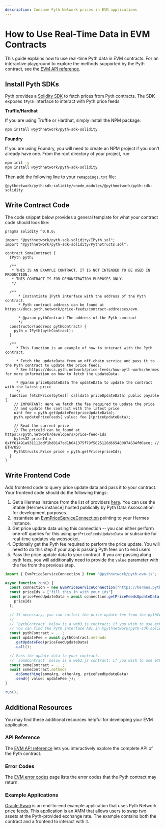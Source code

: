 ```yaml
---
description: Consume Pyth Network prices in EVM applications
---
```


# How to Use Real-Time Data in EVM Contracts

This guide explains how to use real-time Pyth data in EVM contracts. For an interactive playground to explore the methods supported by the Pyth contract, see the [EVM API reference](../api-reference/evm/).

## Install Pyth SDKs

Pyth provides a [Solidity SDK](https://github.com/pyth-network/pyth-crosschain/tree/main/target_chains/ethereum/sdk/solidity) to fetch prices from Pyth contracts.
The SDK exposes `IPyth` interface to interact with Pyth price feeds

**Truffle/Hardhat**

If you are using Truffle or Hardhat, simply install the NPM package:

```bash copy
npm install @pythnetwork/pyth-sdk-solidity
```

**Foundry**

If you are using Foundry, you will need to create an NPM project if you don't already have one.
From the root directory of your project, run:

```bash copy
npm init -y
npm install @pythnetwork/pyth-sdk-solidity
```

Then add the following line to your `remappings.txt` file:

```text copy
@pythnetwork/pyth-sdk-solidity/=node_modules/@pythnetwork/pyth-sdk-solidity
```

## Write Contract Code

The code snippet below provides a general template for what your contract code should look like:

```solidity copy
pragma solidity ^0.8.0;

import "@pythnetwork/pyth-sdk-solidity/IPyth.sol";
import "@pythnetwork/pyth-sdk-solidity/PythStructs.sol";

contract SomeContract {
  IPyth pyth;

  /**
   * THIS IS AN EXAMPLE CONTRACT. IT IS NOT INTENDED TO BE USED IN PRODUCTION.
   * THIS CONTRACT IS FOR DEMONSTRATION PURPOSES ONLY.
   */

  /**
      * Instantiate IPyth interface with the address of the Pyth contract.
      * Pyth contract address can be found at https://docs.pyth.network/price-feeds/contract-addresses/evm.

      * @param pythContract The address of the Pyth contract
      */
  constructor(address pythContract) {
    pyth = IPyth(pythContract);
  }

  /**
     * This function is an example of how to interact with the Pyth contract.

     * Fetch the updateData from an off-chain service and pass it to the Pyth contract to update the price feeds.
     * See https://docs.pyth.network/price-feeds/how-pyth-works/hermes for more information on how to fetch the updateData.

     * @param priceUpdateData The updateData to update the contract with the latest price
     */
  function fetchPrice(bytes[] calldata priceUpdateData) public payable {
    // IMPORTANT: Here we fetch the fee required to update the price
    // and update the contract with the latest price
    uint fee = pyth.getUpdateFee(priceUpdateData);
    pyth.updatePriceFeeds{ value: fee }(priceUpdateData);

    // Read the current price
    // The priceId can be found at https://pyth.network/developers/price-feed-ids
    bytes32 priceId = 0xff61491a931112ddf1bd8147cd1b641375f79f5825126d665480874634fd0ace; // ETH/USD
    PythStructs.Price price = pyth.getPrice(priceId);
  }
}

```

## Write Frontend Code

Add frontend code to query price update data and pass it to your contract.
Your frontend code should do the following things:

1. Get a Hermes instance from the list of providers [here](https://docs.pyth.network/price-feeds/api-instances-and-providers/hermes#node-providers). You can use the Stable [Hermes instance] hosted publically by Pyth Data Assosciation for development purposes.
1. Instantiate an [EvmPriceServiceConnection](https://github.com/pyth-network/pyth-crosschain/blob/main/target_chains/ethereum/sdk/js/src/EvmPriceServiceConnection.ts) pointing to your Hermes instance.
1. Get price update data using this connection -- you can either perform one-off queries for this using `getPriceFeedsUpdateData` or subscribe for real-time updates via websocket.
1. Optionally get the Pyth fee required to perform the price update.
   You will need to do this step if your app is passing Pyth fees on to end users.
1. Pass the price update data to your contract.
   If you are passing along pyth fees, you will additionally need to provide the `value` parameter with the fee from the previous step.

```typescript copy
import { EvmPriceServiceConnection } from "@pythnetwork/pyth-evm-js";

async function run() {
  const connection = new EvmPriceServiceConnection("https://hermes.pyth.network");
  const priceIds = ["fill this in with your ids"]
  const priceFeedUpdateData = await connection.getPriceFeedsUpdateData(
    priceIds
  );

  // If necessary, you can collect the price update fee from the pythContract.
  //
  // `pythContract` below is a web3.js contract; if you wish to use ethers, you need to change it accordingly.
  // You can find the Pyth interface ABI in @pythnetwork/pyth-sdk-solidity npm package.
  const pythContract = ...;
  const updateFee = await pythContract.methods
    .getUpdateFee(priceFeedUpdateData)
    .call();

  // Pass the update data to your contract.
  // `someContract` below is a web3.js contract; if you wish to use ethers, you need to change it accordingly.
  const someContract = ...;
  await someContract.methods
    .doSomething(someArg, otherArg, priceFeedUpdateData)
    .send({ value: updateFee });
}

run();
```

## Additional Resources

You may find these additional resources helpful for developing your EVM application.

### API Reference

The [EVM API reference](../api-reference/evm/) lets you interactively explore the complete API of the Pyth contract.

### Error Codes

The [EVM error codes](../error-codes/evm/) page lists the error codes that the Pyth contract may return.

### Example Applications

[Oracle Swap](https://github.com/pyth-network/pyth-examples/tree/main/price_feeds/evm/oracle_swap) is an end-to-end example application that uses Pyth Network price feeds.
This application is an AMM that allows users to swap two assets at the Pyth-provided exchange rate. The example contains both the contract and a frontend to interact with it.

